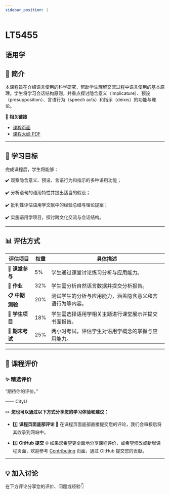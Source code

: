 ```yaml
---
sidebar_position: 1
---
```


# LT5455
## 语用学

## **📘 简介**
本课程旨在介绍语言使用的科学研究，帮助学生理解交流过程中语言使用的基本原理。学生将学习会话结构原则，并重点探讨隐含意义（implicature）、预设（presupposition）、言语行为（speech acts）和指示（deixis）的功能与理论。

🔗 **相关链接**
- [课程页面](https://www.cityu.edu.hk/catalogue/pg/202425/course/LT5455.htm)
- [课程大纲 PDF](https://www.cityu.edu.hk/catalogue/pg/202425/course/LT5455.pdf)

---

## **🎯 学习目标**

完成课程后，学生将能够：

✔️ 观察隐含意义、预设、言语行为和指示的多种语用功能；

✔️ 分析语句的语用特性并提出适当的假设；

✔️ 批判性评估语用学文献中的经验总结与理论提案；

✔️ 实施语用学项目，探讨跨文化交流与会话结构。

---

## **📊 评估方式**

| **评估项目**                | **权重** | **具体描述**                                                                                     |
|----------------------------|---------|-----------------------------------------------------------------------------------------------|
| **💬 课堂参与**             | 5%      | 学生通过课堂讨论练习分析与应用能力。                                                               |
| **📖 作业**                 | 32%     | 学生需分析自然语言数据并提交分析报告。                                                               |
| **📋 中期测验**             | 20%     | 测试学生的分析与应用能力，涵盖隐含意义和言语行为等内容。                                                |
| **🎤 学生项目**             | 18%     | 学生需选择语用学相关主题进行课堂展示并提交书面报告。                                                     |
| **📝 期末考试**             | 25%     | 两小时考试，评估学生对语用学概念的掌握与应用能力。                                                     |

---

## **💬 课程评价**

### ✨ **精选评价**
<div className={commentStyles.commentBox}>
    <p className={commentStyles.commentText}>
        “期待你的评价。”
    </p>
    <p className={commentStyles.commentAuthor}>—— CityU</p>
</div>

✏️ **您也可以通过以下方式分享您的学习体验和建议：**

- 1️⃣ **课程页面底部评论**
💬 在课程页面底部直接提交您的评论，我们会审核后将其收录到网站中。

- 2️⃣ **GitHub 提交**
🌐 如果您希望更全面地分享课程评价，或希望修改或新增课程页面，欢迎参考 [Contributing](https://penjc.github.io/cityU-navigator/contributing) 页面，通过 GitHub 提交您的贡献。

---

## **💡 加入讨论**

在下方评论分享您的评价、问题或经验👇
<Utterances />
